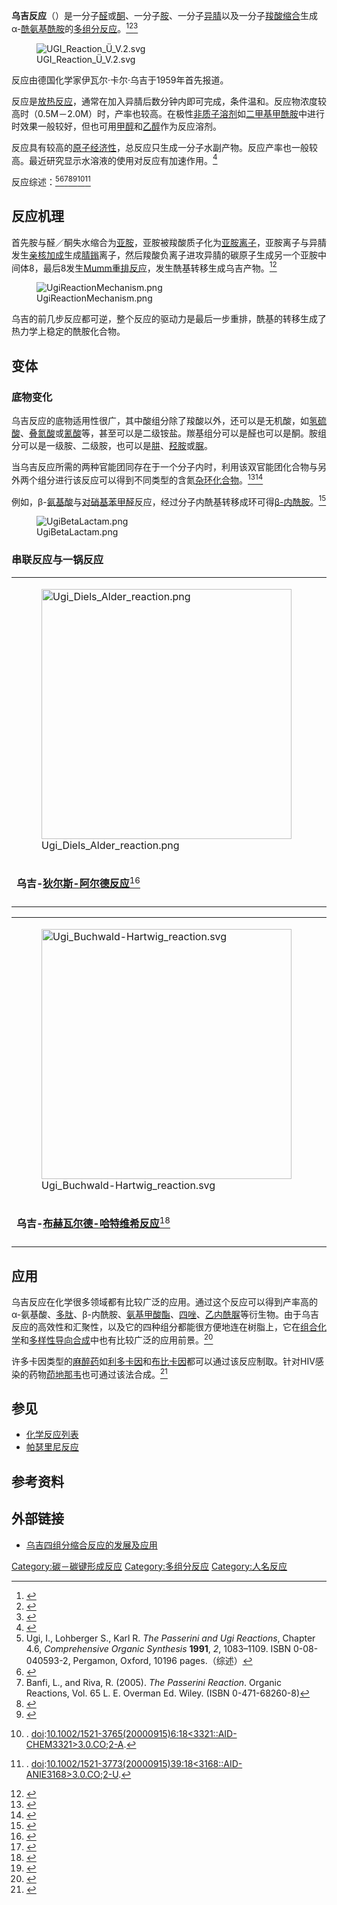 '''乌吉反应'''（{{lang-de|Ugi-Reaktion}}）是一分子[[醛|醛]]或[[酮|酮]]、一分子[[胺|胺]]、一分子[[异腈|异腈]]以及一分子[[羧酸|羧酸]][[缩合|缩合]]生成α-[[酰氨基|酰氨基]][[酰胺|酰胺]]的[[多组分反应|多组分反应]]。<ref>{{cite journal en| author = Ugi, I; Meyr, R.; Fetzer, U.; Steinbrückner, C.
| title = Versuche mit Isonitrilen
| journal = [[Angew._Chem.|Angew. Chem.]]
| year = 1959 | volume = 71 | pages = 386|doi=10.1002/ange.19590711110}}</ref><ref>{{cite journal en
| author = Ugi, I; Steinbrückner, C.
| title = Über ein neues Kondensations-Prinzip
| journal = [[Angew._Chem.|Angew. Chem.]]
| year = 1960 | volume = 72 | pages = 267–268|doi = 10.1002/ange.19600720709}}</ref><ref>{{cite journal en
| author = Ugi, I.
| title = The α-Addition of Immonium Ions and Anions to Isonitriles Accompanied by Secondary Reactions
| journal = [[Angewandte_Chemie_International_Edition_in_English|Angewandte Chemie International Edition in English]]
| year = 1962 | volume =1 | issue = 1 | pages = 8–21
| doi = 10.1002/anie.196200081}}</ref>

[[File:UGI_Reaction_Ü_V.2.svg|center]]

反应由德国化学家伊瓦尔·卡尔·乌吉于1959年首先报道。

反应是[[放热反应|放热反应]]，通常在加入异腈后数分钟内即可完成，条件温和。反应物浓度较高时（0.5M－2.0M）时，产率也较高。在极性[[非质子溶剂|非质子溶剂]]如[[二甲基甲酰胺|二甲基甲酰胺]]中进行时效果一般较好，但也可用[[甲醇|甲醇]]和[[乙醇|乙醇]]作为反应溶剂。

反应具有较高的[[原子经济性|原子经济性]]，总反应只生成一分子水副产物。反应产率也一般较高。最近研究显示水溶液的使用对反应有加速作用。<ref>{{cite journal en
| author = Pirrung, M. C.; Sarma, K. D.
| title = Multicomponent Reactions Are Accelerated in Water
| journal = [[Journal_of_the_American_Chemical_Society|Journal of the American Chemical Society]]
| year = 2004
| volume =126
| pages = 444–445
| doi = 10.1021/ja038583a}}</ref>

反应综述：<ref>Ugi, I.,  Lohberger S., Karl R. ''The Passerini and Ugi Reactions'', Chapter 4.6, ''Comprehensive Organic Synthesis'' '''1991''', ''2'', 1083–1109. ISBN 0-08-040593-2, Pergamon, Oxford,   10196 pages.（综述）</ref><ref>{{cite journal en
| author = Ugi, I.; Werner, B.; Dömling, A.
| title = The Chemistry of Isocyanides, their MultiComponent Reactions and their Libraries
| journal = [[Molecules_(journal)|Molecules]]
| year = 2003
| volume = 8
| url = http://www.mdpi.org/molecules/papers/80100053.pdf
| pages = 53–66
| doi = 10.3390/80100053
| access-date = 2009-09-21
| archive-date = 2016-03-03
| archive-url = https://web.archive.org/web/20160303173206/http://www.mdpi.org/molecules/papers/80100053.pdf
| dead-url = no
}}</ref><ref>Banfi, L., and Riva, R. (2005). ''The Passerini Reaction''. Organic Reactions, Vol. 65 L. E. Overman Ed. Wiley. (ISBN 0-471-68260-8)</ref><ref>{{cite journal en
| author = Tempest P.A.
| title = Recent advances in heterocycle generation using the efficient Ugi multiple-component condensation reaction
| journal = Current Opinion in Drug Discovery & Development
| volume = 8
| issue = 6
| pages = 776–788
| year = 2005 }}</ref><ref>{{cite journal en
| author = Ugi I., Heck S.
| title = The multicomponent reactions and their libraries for natural and preparative chemistry
| journal = Combinatorial Chemistry  & High Throughput Screening
| volume = 4
| issue = 1
| pages = 1–34
| year = 2001 }}</ref><ref>{{cite journal en
| author = Bienayme H, Hulme C, Oddon G, Schmitt P
| title = Maximizing synthetic efficiency: Multi-component transformations lead the way
| journal = Chemistry- a European Journal
| volume = 8
| issue = 16
| pages = 3321–3329
| year = 2000
| doi = }}. [[doi|doi]]:<span class="reflink plainlinksneverexpand">[http://dx.doi.org/10.1002%2F1521-3765%2820000915%296%3A18%3C3321%3A%3AAID-CHEM3321%3E3.0.CO%3B2-A 10.1002/1521-3765(20000915)6:18<3321::AID-CHEM3321>3.0.CO;2-A]</span>.</ref><ref>{{cite journal en
| author = Dömling A., Ugi I.
| title = Multicomponent Reactions with Isocyanides
| journal = [[Angewandte_Chemie_International_Edition_in_English|Angewandte Chemie International Edition in English]]
| volume = 39
| issue = 18
| pages = 3168–3210
| year = 2000
| doi = }}. [[doi|doi]]:<span class="reflink plainlinksneverexpand">[http://dx.doi.org/10.1002%2F1521-3773%2820000915%2939%3A18%3C3168%3A%3AAID-ANIE3168%3E3.0.CO%3B2-U 10.1002/1521-3773(20000915)39:18<3168::AID-ANIE3168>3.0.CO;2-U]</span>.</ref>

== 反应机理 ==
首先胺与醛／酮失水缩合为[[亚胺|亚胺]]，亚胺被羧酸质子化为[[亚胺离子|亚胺离子]]，亚胺离子与异腈发生[[亲核加成|亲核加成]]生成[[腈鎓|腈鎓]]离子，然后羧酸负离子进攻异腈的碳原子生成另一个亚胺中间体8，最后8发生[[Mumm重排反应|Mumm重排反应]]，发生酰基转移生成乌吉产物。<ref>{{cite journal en
| author = S. E. Denmark and Y. Fan
| title = Catalytic, Enantioselective α-Additions of Isocyanides: Lewis Base Catalyzed Passerini-Type Reactions
| journal = [[Journal_of_Organic_Chemistry|Journal of Organic Chemistry]]
| year = 2005
| volume = 70
| issue = 24
| pages = 9667–9676
| doi = 10.1021/jo050549m}}</ref>

[[File:UgiReactionMechanism.png|center]]

乌吉的前几步反应都可逆，整个反应的驱动力是最后一步重排，酰基的转移生成了热力学上稳定的酰胺化合物。

==变体==
===底物变化===
乌吉反应的底物适用性很广，其中酸组分除了羧酸以外，还可以是无机酸，如[[氢硫酸|氢硫酸]]、[[叠氮酸|叠氮酸]]或[[氰酸|氰酸]]等，甚至可以是二级铵盐。羰基组分可以是醛也可以是酮。胺组分可以是一级胺、二级胺，也可以是[[肼|肼]]、[[羟胺|羟胺]]或[[脲|脲]]。

当乌吉反应所需的两种官能团同存在于一个分子内时，利用该双官能团化合物与另外两个组分进行该反应可以得到不同类型的含氮[[杂环化合物|杂环化合物]]。<ref>
{{cite journal en
| author = Zhang, J.; Jacobson, A.; Rusche, J. R.; Herlihy, W.
| title = Unique Structures Generated by Ugi 3CC Reactions Using Bifunctional Starting Materials Containing Aldehyde and Carboxylic Acid
| journal = [[Journal_of_Organic_Chemistry|Journal of Organic Chemistry]]
| year = 1999
| volume = 64
| pages = 1074–1076
| doi = 10.1021/jo982192a}}
</ref><ref>{{cite journal en
| author = Short K. M., Mjalli A. M. M.
| title = A solid-phase combinatorial method for the synthesis of novel 5- and 6-membered ring lactams
| journal = [[Tetrahedron_Letters|Tetrahedron Letters]]
| year = 1997
| volume = 38
| pages = 359–362
| doi = 10.1021/ol048791n}}
</ref>

例如，β-[[氨基酸|氨基酸]]与[[对硝基苯甲醛|对硝基苯甲醛]]反应，经过分子内酰基转移成环可得[[β-内酰胺|β-内酰胺]]。<ref>
{{cite journal en
| author = Gedey, S.; Van der Eycken, J.; Fülöp, F.
| title = Liquid-Phase Combinatorial Synthesis of Alicyclic β-Lactams via Ugi Four-Component Reaction
| journal = [[Organic_Letters|Organic Letters]]
| year = 2002
| volume = 4
| pages = 1967–1969
| doi = 10.1021/ol025986r}}</ref>

[[File:UgiBetaLactam.png|center]]

===串联反应与一锅反应===
{|align="center"  class="wikitable"
|[[File:Ugi_Diels_Alder_reaction.png|400px]]||||[[File:Ugi-Smiles-reaction.png|400px]]
|-
|'''乌吉-[[狄尔斯-阿尔德反应|狄尔斯-阿尔德反应]]'''<ref>{{cite journal en|title=Complexity-Enhancing Acid-Promoted Rearrangement of Tricyclic Products of Tandem Ugi 4CC/Intramolecular Diels-Alder Reaction|author=Alexei Ilyin, Volodymyr Kysil, Mikhail Krasavin, Irina Kurashvili, and Alexandre V. Ivachtchenko|journal=[[J._Org._Chem.|J. Org. Chem.]]|year=2006|volume=71|issue=25|pages=9544–9547|doi=10.1021/jo061825f}}</ref>||||'''乌吉-[[斯迈尔斯重排反应|斯迈尔斯反应]]'''<ref>{{cite journal en|title=Direct Access to Heterocyclic Scaffolds by New Multicomponent Ugi-Smiles Couplings|author=Laurent El Kaim, Marie Gizolme, Laurence Grimaud, and Julie Oble|journal=[[Org._Lett.|Org. Lett.]]|year=2006|volume=8|issue=18|pages=4019–4021|doi=10.1021/ol061605o}}</ref>
|-
|}

{|align="center"  class="wikitable"
|[[Image:Ugi_Buchwald-Hartwig_reaction.svg|400px]]||||[[Image:Ugi-Heck-reaction.png|400px]]
|-
|'''乌吉-[[布赫瓦尔德-哈特维希偶联反应|布赫瓦尔德-哈特维希反应]]'''<ref>{{cite journal en|title=Rapid Access to Oxindoles by the Combined Use of an Ugi Four-Component Reaction and a Microwave-Assisted Intramolecular Buchwald-Hartwig Amidation Reaction|author=Florence Bonnaterre, Michèle Bois-Choussy, and Jieping Zhu|journal=[[Org._Lett.|Org. Lett.]]|year=2006|volume=8|issue=19|pages=4351–4354|doi=10.1021/ol061755z}}</ref>||||'''乌吉-[[赫克反应|赫克反应]]'''<ref>{{cite journal en|title=Synthesis of Functionalized Quinolines via Ugi and Pd-Catalyzed Intramolecular Arylation Reactions|author=Zhibo Ma, Zheng Xiang, Tuoping Luo, Kui Lu, Zhibin Xu, Jiahua Chen, and Zhen Yang|journal=J. Comb. Chem.|year=2006|volume=8|issue=5|pages=696–704|doi=10.1021/cc060066b}}</ref>
|-
|}

==应用==
乌吉反应在化学很多领域都有比较广泛的应用。通过这个反应可以得到产率高的α-氨基酸、[[多肽|多肽]]、β-内酰胺、[[氨基甲酸酯|氨基甲酸酯]]、[[四唑|四唑]]、[[乙内酰脲|乙内酰脲]]等衍生物。由于乌吉反应的高效性和汇聚性，以及它的四种组分都能很方便地连在树脂上，它在[[组合化学|组合化学]]和[[多样性导向合成|多样性导向合成]]中也有比较广泛的应用前景。<ref>{{cite journal en
| author = Xiang, Z.; Luo, T.; Cui, J.; Shi, X.; Fathi, R.; Chen, J.; Yang, Z.
| title = Novel Pd-II-mediated cascade carboxylative annulation to construct benzo[b]furan-3-carboxylic acids
| journal = [[Organic_Letters|Organic Letters]]
| year = 2004
| volume = 6
| pages = 3155–3158
| doi = 10.1021/ol048791n}}</ref>

许多卡因类型的[[麻醉药|麻醉药]]如[[利多卡因|利多卡因]]和[[布比卡因|布比卡因]]都可以通过该反应制取。针对HIV感染的药物[[茚地那韦|茚地那韦]]也可通过该法合成。<ref>{{cite journal en
| author = Rossen, K.; Pye, P. J.; DiMichele, L. M.; Volante, R. P.; Reider, P. J.
| title = An efficient asymmetric hydrogenation approach to the synthesis of the Crixivan piperazine intermediate
| journal = [[Tetrahedron_Letters|Tetrahedron Letters]]
| year = 1998
| volume =39
| pages = 6823–6826
| doi = 10.1016/S0040-4039(98)01484-1}}</ref>

==参见==
*[[化学反应列表|化学反应列表]]
*[[帕瑟里尼反应|帕瑟里尼反应]]

== 参考资料 ==
{{reflist}}

==外部链接==
*[https://web.archive.org/web/20090107120826/http://www.hxtb.org/col/2000/c00056.htm 乌吉四组分缩合反应的发展及应用]

{{Authority control}}
[[Category:碳－碳键形成反应|Category:碳－碳键形成反应]]
[[Category:多组分反应|Category:多组分反应]]
[[Category:人名反应|Category:人名反应]]